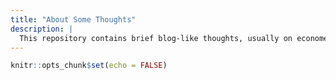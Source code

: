 ```yaml
---
title: "About Some Thoughts"
description: |
  This repository contains brief blog-like thoughts, usually on econometrics. And let's be honest, it's only a matter of time before it's abandoned. My name is Nick Huntington-Klein, and I am an assistant professor of economics at Seattle University. I wrote The Effect, an introductory causal inference textbook.
---
```


```r
knitr::opts_chunk$set(echo = FALSE)
```
